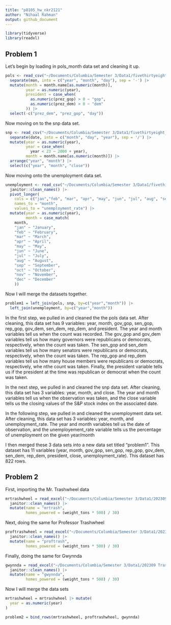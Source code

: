 ```yaml
---
title: "p8105_hw_nkr2121"
author: "Nihaal Rahman"
output: github_document
---
```


```r
library(tidyverse)
library(readxl)
```

## Problem 1

Let's begin by loading in pols_month data set and cleaning it up. 

```r
pols <- read_csv("~/Documents/Columbia/Semester 3/Data1/fivethirtyeight_datasets/pols-month.csv") |> 
  separate(mon, into = c("year", "month", "day"), sep = '-') |> 
  mutate(month = month.name[as.numeric(month)],
         year = as.numeric(year),
         president = case_when(
           as.numeric(prez_gop) > 0 ~ "gop",
           as.numeric(prez_dem) > 0 ~ "dem"
         )) |> 
  select(-c("prez_dem", "prez_gop", "day"))
```

Now moving on to the snp data set.  

```r
snp <- read_csv("~/Documents/Columbia/Semester 3/Data1/fivethirtyeight_datasets/snp.csv") |> 
  separate(date, into = c("month", "day", "year"), sep = '/') |> 
  mutate(year = as.numeric(year),
         year = case_when(
           year < 23 ~ 2000 + year),
         month = month.name[as.numeric(month)]) |> 
  arrange("year", "month") |> 
  select(c("year", "month", "close"))
```

Now moving onto the unemployment data set. 

```r
unemployment <- read_csv("~/Documents/Columbia/Semester 3/Data1/fivethirtyeight_datasets/unemployment.csv") |> 
  janitor::clean_names() |> 
  pivot_longer(
    cols = c("jan","feb", "mar", "apr", "may", "jun", "jul", "aug", "sep", "oct", "nov", "dec"),
    names_to = "month",
    values_to = "unemployment_rate") |> 
  mutate(year = as.numeric(year),
         month = case_match(
    month,
    "jan" ~ "January",
    "feb" ~ "February",
    "mar" ~ "March",
    "apr" ~ "April",
    "may" ~ "May",
    "jun" ~ "June",
    "jul" ~ "July",
    "aug" ~ "August",
    "sep" ~ "September",
    "oct" ~ "October",
    "nov" ~ "November",
    "dec" ~ "December"
    ))
```

Now I will merge the datasets together. 

```r
problem1 = left_join(pols, snp, by=c("year","month")) |> 
  left_join(unemployment, by=c("year","month"))
```

In the first step, we pulled in and cleaned the the pols data set. After cleaning, this data set has 9 variables: year, month, gov_gop, sen_gop, rep_gop, gov_dem, sen_dem, rep_dem, and president. The year and month variables tell us when the count was recorded. The gov_gop and gov_dem variables tell us how many governors were republicans or democrats, respectively, when the count was taken. The sen_gop and sen_dem variables tell us how many senators were republicans or democrats, respectively, when the count was taken. The rep_gop and rep_dem variables tell us how many house members were republicans or democrats, respectively, whe nthe count was taken. Finally, the president variable tells us if the president at the time was republican or democrat when the count was taken. 

In the next step, we pulled in and cleaned the snp data set. After cleaning, this data set has 3 variables: year, month, and close. The year and month variables tell us when the observation was taken, and the close variable tells us the closing values of the S&P stock index on the associated date. 

In the following step, we pulled in and cleaned the unemployment data set. After cleaning, this data set has 3 variables: year, month, and unemployment_rate. The year and month variables tell us the date of observation, and the unemployement_rate variable tells us the percentage of unemployment on the given year/month 

I then merged these 3 data sets into a new data set titled "problem1". This dataset has 11 variables (year, month, gov_gop, sen_gop, rep_gop, gov_dem, sen_dem, rep_dem, president, close, unemployment_rate). This dataset has 822 rows.

## Problem 2

First, importing the Mr. Trashwheel data

```r
mrtrashwheel = read_excel("~/Documents/Columbia/Semester 3/Data1/202309 Trash Wheel Collection Data.xlsx", sheet = "Mr. Trash Wheel", range = "A2:N586") |> 
  janitor::clean_names() |> 
  mutate(name = "mrtrash",
         homes_powered = (weight_tons * 500) / 30)
```

Next, doing the same for Professor Trashwheel

```r
proftrashwheel = read_excel("~/Documents/Columbia/Semester 3/Data1/202309 Trash Wheel Collection Data.xlsx", sheet = "Professor Trash Wheel", range = "A2:M108") |> 
  janitor::clean_names() |> 
  mutate(name = "proftrash",
         homes_powered = (weight_tons * 500) / 30)
```

Finally, doing the same for Gwynnda

```r
gwynnda = read_excel("~/Documents/Columbia/Semester 3/Data1/202309 Trash Wheel Collection Data.xlsx", sheet = "Gwynnda Trash Wheel", range = "A2:L157") |> 
  janitor::clean_names() |> 
  mutate(name = "gwynnda",
         homes_powered = (weight_tons * 500) / 30)
```

Now I will merge the data sets 

```r
mrtrashwheel = mrtrashwheel |> mutate(
  year = as.numeric(year)
)

problem2 = bind_rows(mrtrashwheel, proftrashwheel, gwynnda)
```












